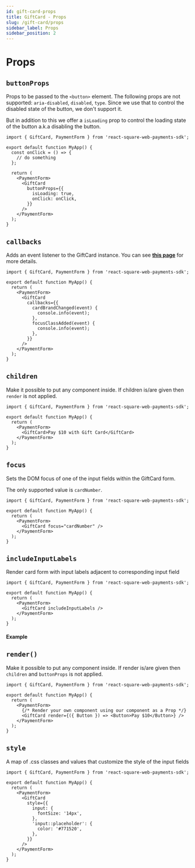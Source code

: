 ```yaml
---
id: gift-card-props
title: GiftCard - Props
slug: /gift-card/props
sidebar_label: Props
sidebar_position: 2
---
```



# Props

## `buttonProps`

Props to be passed to the `<button>` element. The following props are not supported: `aria-disabled`, `disabled`, `type`. Since we use that to control the disabled state of the button, we don't support it.

But in addition to this we offer a `isLoading` prop to control the loading state of the button a.k.a disabling the button.

```tsx
import { GiftCard, PaymentForm } from 'react-square-web-payments-sdk';

export default function MyApp() {
  const onClick = () => {
    // do something
  };

  return (
    <PaymentForm>
      <GiftCard
        buttonProps={{
          isLoading: true,
          onClick: onClick,
        }}
      />
    </PaymentForm>
  );
}
```

## `callbacks`

Adds an event listener to the GiftCard instance. You can see [**this page**](/docs/gift-card/callbacks) for more details.

```tsx
import { GiftCard, PaymentForm } from 'react-square-web-payments-sdk';

export default function MyApp() {
  return (
    <PaymentForm>
      <GiftCard
        callbacks={{
          cardBrandChanged(event) {
            console.info(event);
          },
          focusClassAdded(event) {
            console.info(event);
          },
        }}
      />
    </PaymentForm>
  );
}
```

## `children`

Make it possible to put any component inside. If children is/are given then `render` is not applied.

```tsx
import { GiftCard, PaymentForm } from 'react-square-web-payments-sdk';

export default function MyApp() {
  return (
    <PaymentForm>
      <GiftCard>Pay $10 with Gift Card</GiftCard>
    </PaymentForm>
  );
}
```

## `focus`

Sets the DOM focus of one of the input fields within the GiftCard form.

The only supported value is `cardNumber`.

```tsx
import { GiftCard, PaymentForm } from 'react-square-web-payments-sdk';

export default function MyApp() {
  return (
    <PaymentForm>
      <GiftCard focus="cardNumber" />
    </PaymentForm>
  );
}
```

## `includeInputLabels`

Render card form with input labels adjacent to corresponding input field

```tsx
import { GiftCard, PaymentForm } from 'react-square-web-payments-sdk';

export default function MyApp() {
  return (
    <PaymentForm>
      <GiftCard includeInputLabels />
    </PaymentForm>
  );
}
```

#### Example

<PaymentForm>
  <GiftCard id="rswps-gift-card-card-include-input-labels" includeInputLabels />
</PaymentForm>

## `render()`

Make it possible to put any component inside. If render is/are given then `children` and `buttonProps` is not applied.

```tsx
import { GiftCard, PaymentForm } from 'react-square-web-payments-sdk';

export default function MyApp() {
  return (
    <PaymentForm>
      {/* Render your own component using our component as a Prop */}
      <GiftCard render={({ Button }) => <Button>Pay $10</Button>} />
    </PaymentForm>
  );
}
```

## `style`

A map of .css classes and values that customize the style of the input fields

```tsx
import { GiftCard, PaymentForm } from 'react-square-web-payments-sdk';

export default function MyApp() {
  return (
    <PaymentForm>
      <GiftCard
        style={{
          input: {
            fontSize: '14px',
          },
          'input::placeholder': {
            color: '#771520',
          },
        }}
      />
    </PaymentForm>
  );
}
```
